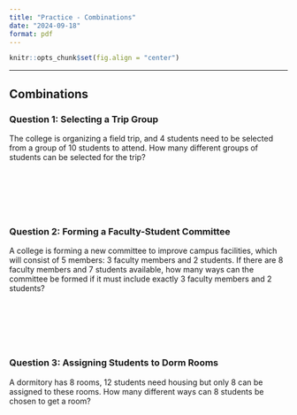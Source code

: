 ```yaml
---
title: "Practice - Combinations"
date: "2024-09-18"
format: pdf
---
```


```r
knitr::opts_chunk$set(fig.align = "center")
```

------------------------------------------------------------------------

## Combinations

### Question 1: Selecting a Trip Group

The college is organizing a field trip, and 4 students need to be selected from a group of 10 students to attend. How many different groups of students can be selected for the trip?


  \
  
  \
  
  \
  
### Question 2: Forming a Faculty-Student Committee

A college is forming a new committee to improve campus facilities, which will consist of 5 members: 3 faculty members and 2 students. If there are 8 faculty members and 7 students available, how many ways can the committee be formed if it must include exactly 3 faculty members and 2 students?


  \
  
  \
  
  \
  

### Question 3: Assigning Students to Dorm Rooms

A dormitory has 8 rooms, 12 students need housing but only 8 can be assigned to these rooms. How many different ways can 8 students be chosen to get a room?



  \
  
  \
  
  \
  

